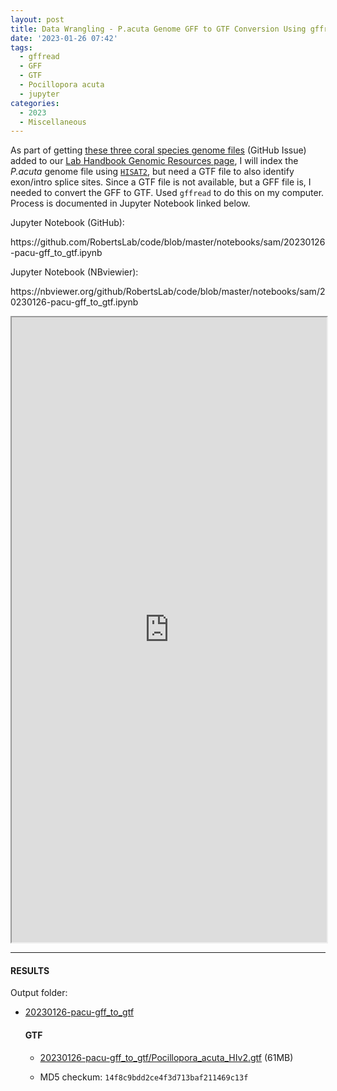 ```yaml
---
layout: post
title: Data Wrangling - P.acuta Genome GFF to GTF Conversion Using gffread
date: '2023-01-26 07:42'
tags: 
  - gffread
  - GFF
  - GTF
  - Pocillopora acuta
  - jupyter
categories: 
  - 2023
  - Miscellaneous
---
```

As part of getting [these three coral species genome files](https://github.com/RobertsLab/resources/issues/1571) (GitHub Issue) added to our [Lab Handbook Genomic Resources page](https://robertslab.github.io/resources/Genomic-Resources/), I will index the _P.acuta_ genome file using [`HISAT2`](https://daehwankimlab.github.io/hisat2/), but need a GTF file to also identify exon/intro splice sites. Since a GTF file is not available, but a GFF file is, I needed to convert the GFF to GTF. Used `gffread` to do this on my computer. Process is documented in Jupyter Notebook linked below.

Jupyter Notebook (GitHub):

https://github.com/RobertsLab/code/blob/master/notebooks/sam/20230126-pacu-gff_to_gtf.ipynb

Jupyter Notebook (NBviewier):

https://nbviewer.org/github/RobertsLab/code/blob/master/notebooks/sam/20230126-pacu-gff_to_gtf.ipynb


<iframe src="https://nbviewer.org/github/RobertsLab/code/blob/master/notebooks/sam/20230126-pacu-gff_to_gtf.ipynb" width="100%" height="1000" scrolling="yes"></iframe>

---

#### RESULTS

Output folder:

- [20230126-pacu-gff_to_gtf](https://gannet.fish.washington.edu/Atumefaciens/20230126-pacu-gff_to_gtf)

  #### GTF

  - [20230126-pacu-gff_to_gtf/Pocillopora_acuta_HIv2.gtf](https://gannet.fish.washington.edu/Atumefaciens/20230126-pacu-gff_to_gtf/Pocillopora_acuta_HIv2.gtf) (61MB)

  - MD5 checkum: `14f8c9bdd2ce4f3d713baf211469c13f`